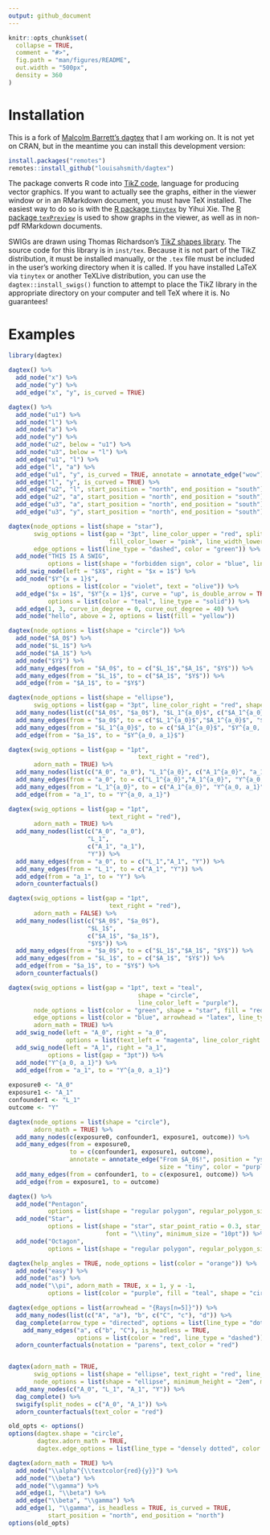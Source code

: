 ```yaml
---
output: github_document
---
```


<!-- README.md is generated from README.Rmd. Please edit that file -->

```r
knitr::opts_chunk$set(
  collapse = TRUE,
  comment = "#>",
  fig.path = "man/figures/README",
  out.width = "500px",
  density = 360
)
```


# Installation

This is a fork of [Malcolm Barrett's dagtex](https://github.com/malcolmbarrett/dagtex/) that I am working on. It is not yet on CRAN, but in the meantime you can install this development version:

```r
install.packages("remotes")
remotes::install_github("louisahsmith/dagtex")
```

The package converts R code into [TikZ code](https://en.wikipedia.org/wiki/PGF/TikZ), language for producing vector graphics. If you want to actually see the graphs, either in the viewer window or in an RMarkdown document, you must have TeX installed. The easiest way to do so is with the [R package `tinytex`](https://yihui.org/tinytex/) by Yihui Xie. The [R package `texPreview`](https://yonicd.github.io/texPreview/) is used to show graphs in the viewer, as well as in non-pdf RMarkdown documents. 

SWIGs are drawn using Thomas Richardson's [TikZ shapes library](https://www.stat.washington.edu/tsr/website/documents/2018/tikz-for-swigs/swig-examples.pdf). The source code for this library is in `inst/tex`. Because it is not part of the TikZ distribution, it must be installed manually, or the `.tex` file must be included in the user's working directory when it is called. If you have installed LaTeX via `tinytex` or another TeXLive distribution, you can use the `dagtex::install_swigs()` function to attempt to place the TikZ library in the appropriate directory on your computer and tell TeX where it is. No guarantees!

# Examples

```r
library(dagtex)

dagtex() %>% 
  add_node("x") %>% 
  add_node("y") %>% 
  add_edge("x", "y", is_curved = TRUE)

dagtex() %>% 
  add_node("u1") %>% 
  add_node("l") %>% 
  add_node("a") %>% 
  add_node("y") %>% 
  add_node("u2", below = "u1") %>% 
  add_node("u3", below = "l") %>% 
  add_edge("u1", "l") %>% 
  add_edge("l", "a") %>% 
  add_edge("u1", "y", is_curved = TRUE, annotate = annotate_edge("wow")) %>% 
  add_edge("l", "y", is_curved = TRUE) %>%
  add_edge("u2", "l", start_position = "north", end_position = "south") %>% 
  add_edge("u2", "a", start_position = "north", end_position = "south") %>% 
  add_edge("u3", "a", start_position = "north", end_position = "south") %>% 
  add_edge("u3", "y", start_position = "north", end_position = "south")

dagtex(node_options = list(shape = "star"),
       swig_options = list(gap = "3pt", line_color_upper = "red", split = "h",
                            fill_color_lower = "pink", line_width_lower = 2.75),
       edge_options = list(line_type = "dashed", color = "green")) %>%
  add_node("THIS IS A SWIG",
           options = list(shape = "forbidden sign", color = "blue", line_width = 4)) %>%
  add_swig_node(left = "$X$", right = "$x = 1$") %>%
  add_node("$Y^{x = 1}$",
           options = list(color = "violet", text = "olive")) %>%
  add_edge("$x = 1$", "$Y^{x = 1}$", curve = "up", is_double_arrow = TRUE,
           options = list(color = "teal", line_type = "solid")) %>%
  add_edge(1, 3, curve_in_degree = 0, curve_out_degree = 40) %>%
  add_node("hello", above = 2, options = list(fill = "yellow"))

dagtex(node_options = list(shape = "circle")) %>%
  add_node("$A_0$") %>%
  add_node("$L_1$") %>%
  add_node("$A_1$") %>%
  add_node("$Y$") %>%
  add_many_edges(from = "$A_0$", to = c("$L_1$","$A_1$", "$Y$")) %>%
  add_many_edges(from = "$L_1$", to = c("$A_1$", "$Y$")) %>%
  add_edge(from = "$A_1$", to = "$Y$")

dagtex(node_options = list(shape = "ellipse"),
       swig_options = list(gap = "3pt", line_color_right = "red", shape = "ellipse")) %>%
  add_many_nodes(list(c("$A_0$", "$a_0$"), "$L_1^{a_0}$", c("$A_1^{a_0}$", "$a_1$"), "$Y^{a_0, a_1}$")) %>%
  add_many_edges(from = "$a_0$", to = c("$L_1^{a_0}$","$A_1^{a_0}$", "$Y^{a_0, a_1}$")) %>%
  add_many_edges(from = "$L_1^{a_0}$", to = c("$A_1^{a_0}$", "$Y^{a_0, a_1}$")) %>%
  add_edge(from = "$a_1$", to = "$Y^{a_0, a_1}$")

dagtex(swig_options = list(gap = "1pt",
                                    text_right = "red"),
       adorn_math = TRUE) %>%
  add_many_nodes(list(c("A_0", "a_0"), "L_1^{a_0}", c("A_1^{a_0}", "a_1"), "Y^{a_0, a_1}")) %>%
  add_many_edges(from = "a_0", to = c("L_1^{a_0}","A_1^{a_0}", "Y^{a_0, a_1}")) %>%
  add_many_edges(from = "L_1^{a_0}", to = c("A_1^{a_0}", "Y^{a_0, a_1}")) %>%
  add_edge(from = "a_1", to = "Y^{a_0, a_1}")

dagtex(swig_options = list(gap = "1pt",
                            text_right = "red"),
       adorn_math = TRUE) %>%
  add_many_nodes(list(c("A_0", "a_0"), 
                      "L_1", 
                      c("A_1", "a_1"), 
                      "Y")) %>%
  add_many_edges(from = "a_0", to = c("L_1","A_1", "Y")) %>%
  add_many_edges(from = "L_1", to = c("A_1", "Y")) %>%
  add_edge(from = "a_1", to = "Y") %>%
  adorn_counterfactuals()

dagtex(swig_options = list(gap = "1pt",
                            text_right = "red"),
       adorn_math = FALSE) %>%
  add_many_nodes(list(c("$A_0$", "$a_0$"), 
                      "$L_1$", 
                      c("$A_1$", "$a_1$"), 
                      "$Y$")) %>%
  add_many_edges(from = "$a_0$", to = c("$L_1$","$A_1$", "$Y$")) %>%
  add_many_edges(from = "$L_1$", to = c("$A_1$", "$Y$")) %>%
  add_edge(from = "$a_1$", to = "$Y$") %>%
  adorn_counterfactuals()

dagtex(swig_options = list(gap = "1pt", text = "teal",
                                    shape = "circle", 
                                    line_color_left = "purple"),
       node_options = list(color = "green", shape = "star", fill = "red!30!blue!30"),
       edge_options = list(color = "blue", arrowhead = "latex", line_type = "dashed"),
       adorn_math = TRUE) %>%
  add_swig_node(left = "A_0", right = "a_0", 
                options = list(text_left = "magenta", line_color_right = "cyan")) %>%
  add_swig_node(left = "A_1", right = "a_1", 
           options = list(gap = "3pt")) %>%
  add_node("Y^{a_0, a_1}") %>%
  add_edge(from = "a_1", to = "Y^{a_0, a_1}")
 
exposure0 <- "A_0"
exposure1 <- "A_1"
confounder1 <- "L_1"
outcome <- "Y"

dagtex(node_options = list(shape = "circle"),
       adorn_math = TRUE) %>%
  add_many_nodes(c(exposure0, confounder1, exposure1, outcome)) %>%
  add_many_edges(from = exposure0, 
                 to = c(confounder1, exposure1, outcome), 
                 annotate = annotate_edge("From $A_0$!", position = "yshift=3pt, xshift=-2pt", 
                                          size = "tiny", color = "purple")) %>%
  add_many_edges(from = confounder1, to = c(exposure1, outcome)) %>%
  add_edge(from = exposure1, to = outcome)

dagtex() %>%
  add_node("Pentagon", 
           options = list(shape = "regular polygon", regular_polygon_sides = 5, color = "orange")) %>%
  add_node("Star",
           options = list(shape = "star", star_point_ratio = 0.3, star_points = 7, color = "teal",
                           font = "\\tiny", minimum_size = "10pt")) %>%
  add_node("Octagon", 
           options = list(shape = "regular polygon", regular_polygon_sides = 8, color = "purple"))

dagtex(help_angles = TRUE, node_options = list(color = "orange")) %>%
  add_node("easy") %>%
  add_node("as") %>%
  add_node("\\pi", adorn_math = TRUE, x = 1, y = -1,
           options = list(color = "purple", fill = "teal", shape = "circle"))

dagtex(edge_options = list(arrowhead = "{Rays[n=5]}")) %>%
  add_many_nodes(list(c("A", "a"), "b", c("C", "c"), "d")) %>%
  dag_complete(arrow_type = "directed", options = list(line_type = "dotted")) %>%
    add_many_edges("a", c("b", "C"), is_headless = TRUE,
                   options = list(color = "red", line_type = "dashed")) %>%
  adorn_counterfactuals(notation = "parens", text_color = "red")


dagtex(adorn_math = TRUE,
       swig_options = list(shape = "ellipse", text_right = "red", line_color_right = "red"),
       node_options = list(shape = "ellipse", minimum_height = "2em", minimum_width = "5em")) %>%
  add_many_nodes(c("A_0", "L_1", "A_1", "Y")) %>%
  dag_complete() %>%
  swigify(split_nodes = c("A_0", "A_1")) %>%
  adorn_counterfactuals(text_color = "red")

old_opts <- options()
options(dagtex.shape = "circle",
        dagtex.adorn_math = TRUE,
        dagtex.edge_options = list(line_type = "densely dotted", color = "darkgray", cap = "round", arrowhead = "latex"))

dagtex(adorn_math = TRUE) %>%
  add_node("\\alpha^{\\textcolor{red}{y}}") %>%
  add_node("\\beta") %>%
  add_node("\\gamma") %>%
  add_edge(1, "\\beta") %>%
  add_edge("\\beta", "\\gamma") %>%
  add_edge(1, "\\gamma", is_headless = TRUE, is_curved = TRUE,
           start_position = "north", end_position = "north")
options(old_opts)
```

